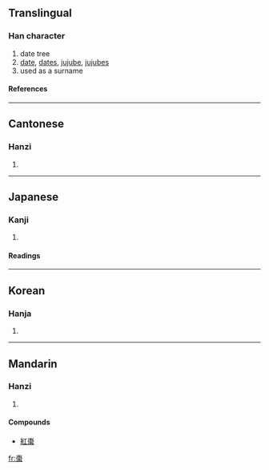 {{see|枣}}

==Translingual==
===Han character===
{{Han char|rn=75|rad=木|as=08|sn=12|four=5090<sub>2</sub>|canj=木月木月 (DBDB), X木月木月 (XDBDB)}}
# date tree
# [[date]], [[dates]], [[jujube]], [[jujubes]]
# used as a surname
====References====
{{Han ref|kx=0532.180|dkj=14937|dj=0920.240|hdz=21228.010|uh=68D7|ud=26839|bh=B4C7|bd=46279}}

----
==Cantonese==
===Hanzi===
{{yue-hanzi|jyut=|y=jou2}}
# {{defn|Cantonese}}

----
==Japanese==
===Kanji===
{{ja-kanji|grade=|rs=木08}}
# {{defn|Japanese}} 
====Readings====
{{ja-readings|on=[[そう]] (sō)|kun=[[なつめ]] (natsume)}}

----
==Korean==
===Hanja===
{{ko-hanja|hangeul=조|eumhun=|rv=jo|mr=cho|y=co}}
# {{defn|Korean}}

----
==Mandarin==
===Hanzi===
{{cmn-hanzi|sim=枣|pin=[[zǎo]] (zao3)|wg=tsao<sup>3</sup>}}
# {{defn|Mandarin}}

====Compounds====
*[[紅棗]]

[[fr:棗]]
